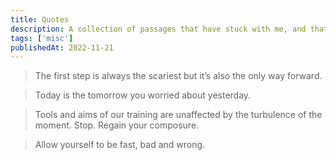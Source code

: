 ```yaml
---
title: Quotes
description: A collection of passages that have stuck with me, and that I like to come back to when I need some inspiration.
tags: ['misc']
publishedAt: 2022-11-21
---
```


> The first step is always the scariest but it’s also the only way forward.

> Today is the tomorrow you worried about yesterday.

> Tools and aims of our training are unaffected by the turbulence of the moment. Stop. Regain your composure.

> Allow yourself to be fast, bad and wrong.

